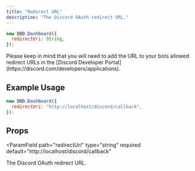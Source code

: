 ```yaml
---
title: "Redirect URL"
description: "The Discord OAuth redirect URL."
---
```


```js
new DBD.Dashboard({
  redirectUri: String,
});
```

<Info>
  Please keep in mind that you will need to add the URL to your bots allowed
  redirect URLs in the [Discord Developer
  Portal](https://discord.com/developers/applications).
</Info>

## Example Usage

```javascript
new DBD.Dashboard({
  redirectUri: "http://localhost/discord/callback",
});
```

## Props

<ParamField
  path="redirectUri"
  type="string"
  required
  default="http://localhost/discord/callback"
>
  The Discord OAuth redirect URL.
</ParamField>
